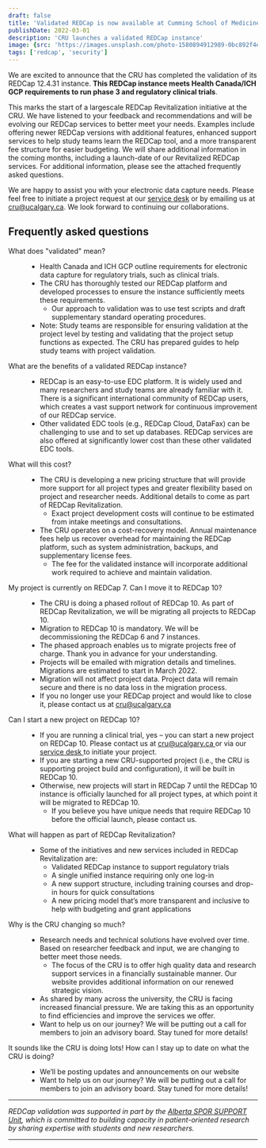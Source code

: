 ```yaml
---
draft: false
title: 'Validated REDCap is now available at Cumming School of Medicine!'
publishDate: 2022-03-01
description: 'CRU launches a validated REDCap instance'
image: {src: 'https://images.unsplash.com/photo-1580894912989-0bc892f4efd0?q=80&w=1000&auto=format&fit=crop&ixlib=rb-4.0.3&ixid=M3wxMjA3fDB8MHxwaG90by1wYWdlfHx8fGVufDB8fHx8fA==', alt: 'redcap validation image'}
tags: ['redcap', 'security']
---
```


We are excited to announce that the CRU has completed the validation of its REDCap 12.4.31 instance. __This REDCap instance meets Health Canada/ICH GCP requirements to run phase 3 and regulatory clinical trials__.

This marks the start of a largescale REDCap Revitalization initiative at the CRU. We have listened to your feedback and recommendations and will be evolving our REDCap services to better meet your needs. Examples include offering newer REDCap versions with additional features, enhanced support services to help study teams learn the REDCap tool, and a more transparent fee structure for easier budgeting. We will share additional information in the coming months, including a launch-date of our Revitalized REDCap services. For additional information, please see the attached frequently asked questions.

We are happy to assist you with your electronic data capture needs. Please feel free to initiate a project request at our [service desk](https://researchcalgary.atlassian.net/servicedesk/customer/portal/7) or by emailing us at cru@ucalgary.ca. We look forward to continuing our collaborations.


<div class='pt-12 divide-y divide-gray-900/10'>
      <h2>Frequently asked questions</h2>
      <dl class='mt-10 space-y-8 divide-y divide-gray-900/10'>
        <div class='pt-8 lg:grid lg:grid-cols-12 lg:gap-8'>
          <dt class='font-semibold leading-7 lg:col-span-5'>
            What does "validated" mean?
          </dt>
          <dd class='mt-4 lg:col-span-7 lg:mt-0'>
            <ul>
                <li>
                  Health Canada and ICH GCP outline requirements for electronic data
                  capture for regulatory trials, such as clinical trials.
                </li>
                <li>
                  The CRU has thoroughly tested our REDCap platform and developed
                  processes to ensure the instance sufficiently meets these requirements.
                  <ul>
                    <li>
                      Our approach to validation was to use test scripts and draft
                      supplementary standard operating procedures.
                    </li>
                  </ul>
                </li>
                <li>
                  Note: Study teams are responsible for ensuring validation at the project
                  level by testing and validating that the project setup functions as
                  expected. The CRU has prepared guides to help study teams with project
                  validation.
                </li>
              </ul>
          </dd>
        </div>
        <div class='pt-8 lg:grid lg:grid-cols-12 lg:gap-8'>
          <dt class='font-semibold leading-7 lg:col-span-5'>
            What are the benefits of a validated REDCap instance?
          </dt>
          <dd class='mt-4 lg:col-span-7 lg:mt-0'>
            <ul>
                <li>
                  REDCap is an easy-to-use EDC platform. It is widely used and many
                  researchers and study teams are already familiar with it. There is a
                  significant international community of REDCap users, which creates a
                  vast support network for continuous improvement of our REDCap service.
                </li>
                <li>
                  Other validated EDC tools (e.g., REDCap Cloud, DataFax) can be
                  challenging to use and to set up databases. REDCap services are also
                  offered at significantly lower cost than these other validated EDC
                  tools.
                </li>
              </ul>
          </dd>
        </div>
        <div class='pt-8 lg:grid lg:grid-cols-12 lg:gap-8'>
          <dt class='font-semibold leading-7 lg:col-span-5'>
            What will this cost?
          </dt>
          <dd class='mt-4 lg:col-span-7 lg:mt-0'>
            <ul>
                <li>
                  The CRU is developing a new pricing structure that will provide more
                  support for all project types and greater flexibility based on project
                  and researcher needs. Additional details to come as part of REDCap
                  Revitalization.
                  <ul>
                    <li>
                      Exact project development costs will continue to be estimated from
                      intake meetings and consultations.
                    </li>
                  </ul>
                </li>
                <li>
                  The CRU operates on a cost-recovery model. Annual maintenance fees help
                  us recover overhead for maintaining the REDCap platform, such as system
                  administration, backups, and supplementary license fees.
                  <ul>
                    <li>
                      The fee for the validated instance will incorporate additional work
                      required to achieve and maintain validation.
                    </li>
                  </ul>
                </li>
              </ul>
          </dd>
        </div>
        <div class='pt-8 lg:grid lg:grid-cols-12 lg:gap-8'>
          <dt class='font-semibold leading-7 lg:col-span-5'>
            My project is currently on REDCap 7. Can I move it to REDCap 10?
          </dt>
          <dd class='mt-4 lg:col-span-7 lg:mt-0'>
            <ul>
                <li>
                  The CRU is doing a phased rollout of REDCap 10. As part of REDCap
                  Revitalization, we will be migrating all projects to REDCap 10.
                </li>
                <li>
                  Migration to REDCap 10 is mandatory. We will be decommissioning the
                  REDCap 6 and 7 instances.
                </li>
                <li>
                  The phased approach enables us to migrate projects free of charge. Thank
                  you in advance for your understanding.
                </li>
                <li>
                  Projects will be emailed with migration details and timelines.
                  Migrations are estimated to start in March 2022.
                </li>
                <li>
                  Migration will not affect project data. Project data will remain secure
                  and there is no data loss in the migration process.
                </li>
                <li>
                  If you no longer use your REDCap project and would like to close it,
                  please contact us at
                  <a href='mailto:cru@ucalgary.ca' className='external-a'>
                    cru@ucalgary.ca
                  </a>
                </li>
              </ul>
          </dd>
        </div>
        <div class='pt-8 lg:grid lg:grid-cols-12 lg:gap-8'>
          <dt class='font-semibold leading-7 lg:col-span-5'>
            Can I start a new project on REDCap 10?
          </dt>
          <dd class='mt-4 lg:col-span-7 lg:mt-0'>
            <ul>
                <li>
                  If you are running a clinical trial, yes – you can start a new project
                  on REDCap 10. Please contact us at
                  <a href='mailto:cru@ucalgary.ca' className='external-a'>
                    cru@ucalgary.ca
                  </a>
                  or via our
                  <a
                    href='https://researchcalgary.atlassian.net/servicedesk/customer/portal/7'
                    target='_blank'
                    rel='noopener noreferrer'
                    className='external-a'
                  >
                    service desk
                  </a>
                  to initiate your project.
                </li>
                <li>
                  If you are starting a new CRU-supported project (i.e., the CRU is
                  supporting project build and configuration), it will be built in REDCap
                  10.
                </li>
                <li>
                  Otherwise, new projects will start in REDCap 7 until the REDCap 10
                  instance is officially launched for all project types, at which point it
                  will be migrated to REDCap 10.
                  <ul>
                    <li>
                      If you believe you have unique needs that require REDCap 10 before
                      the official launch, please contact us.
                    </li>
                  </ul>
                </li>
              </ul>
          </dd>
        </div>
        <div class='pt-8 lg:grid lg:grid-cols-12 lg:gap-8'>
          <dt class='font-semibold leading-7 lg:col-span-5'>
            What will happen as part of REDCap Revitalization?
          </dt>
          <dd class='mt-4 lg:col-span-7 lg:mt-0'>
            <ul>
                <li>
                  Some of the initiatives and new services included in REDCap
                  Revitalization are:
                  <ul>
                    <li>Validated REDCap instance to support regulatory trials</li>
                    <li>A single unified instance requiring only one log-in</li>
                    <li>
                      A new support structure, including training courses and drop-in
                      hours for quick consultations
                    </li>
                    <li>
                      A new pricing model that’s more transparent and inclusive to help
                      with budgeting and grant applications
                    </li>
                  </ul>
                </li>
              </ul>
          </dd>
        </div>
        <div class='pt-8 lg:grid lg:grid-cols-12 lg:gap-8'>
          <dt class='font-semibold leading-7 lg:col-span-5'>
            Why is the CRU changing so much?
          </dt>
          <dd class='mt-4 lg:col-span-7 lg:mt-0'>
            <ul>
                <li>
                  Research needs and technical solutions have evolved over time. Based on
                  researcher feedback and input, we are changing to better meet those
                  needs.
                  <ul>
                    <li>
                      The focus of the CRU is to offer high quality data and research
                      support services in a financially sustainable manner. Our
                      <a to='/about-us'>website</a> provides additional information
                      on our renewed strategic vision.
                    </li>
                  </ul>
                </li>
                <li>
                  As shared by many across the university, the CRU is facing increased
                  financial pressure. We are taking this as an opportunity to find
                  efficiencies and improve the services we offer.
                </li>
                <li>
                  Want to help us on our journey? We will be putting out a call for
                  members to join an advisory board. Stay tuned for more details!
                </li>
              </ul>
          </dd>
        </div>
        <div class='pt-8 lg:grid lg:grid-cols-12 lg:gap-8'>
          <dt class='font-semibold leading-7 lg:col-span-5'>
            It sounds like the CRU is doing lots! How can I stay up to date on what the
              CRU is doing?
          </dt>
          <dd class='mt-4 lg:col-span-7 lg:mt-0'>
            <ul>
                <li>
                  We’ll be posting updates and announcements on our
                  <a to='newsroom/announcements'>website</a>
                </li>
                <li>
                  Want to help us on our journey? We will be putting out a call for
                  members to join an advisory board. Stay tuned for more details!
                </li>
              </ul>
          </dd>
        </div>
      </dl>
    </div>




<div class="pt-16"></div>
<hr />

_REDCap validation was supported in part by the [Alberta SPOR SUPPORT Unit](https://absporu.ca), which is committed to building capacity in patient-oriented research by sharing expertise with students and new researchers._

<hr />
